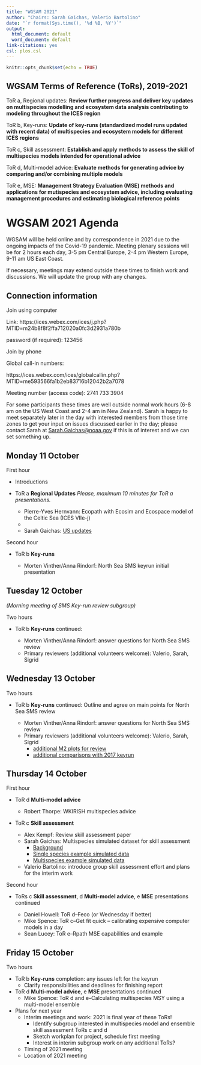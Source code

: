 ```yaml
---
title: "WGSAM 2021"
author: "Chairs: Sarah Gaichas, Valerio Bartolino"
date: "`r format(Sys.time(), '%d %B, %Y')`"
output:
  html_document: default
  word_document: default
link-citations: yes
csl: plos.csl
---
```


```r
knitr::opts_chunk$set(echo = TRUE)
```

## WGSAM Terms of Reference (ToRs), 2019-2021

ToR a, Regional updates: **Review further progress and deliver key updates on multispecies modelling and ecosystem data analysis contributing to modeling throughout the ICES region**

ToR b, Key-runs:  **Update of key-runs (standardized model runs updated with recent data) of multispecies and ecosystem models for different ICES regions**

ToR c, Skill assessment: **Establish and apply methods to assess the skill of multispecies models intended for operational advice**

ToR d, Multi-model advice: **Evaluate methods for generating advice by comparing and/or combining multiple models**

ToR e, MSE: **Management Strategy Evaluation (MSE) methods and applications for mutispecies and ecosystem advice, including evaluating management procedures and estimating biological reference points**

# WGSAM 2021 Agenda

WGSAM will be held online and by correspondence in 2021 due to the ongoing impacts of the Covid-19 pandemic. Meeting plenary sessions will be for 2 hours each day, 3-5 pm Central Europe, 2-4 pm Western Europe, 9-11 am US East Coast.

If necessary, meetings may extend outside these times to finish work and discussions. We will update the group with any changes.

## Connection information

Join using computer

Link: https://ices.webex.com/ices/j.php?MTID=m24b8f8f2ffa712020a0fc3d2931a780b

password (if required): 123456

 

Join by phone

Global call-in numbers:

https://ices.webex.com/ices/globalcallin.php?MTID=me593566fa1b2eb83716b12042b2a7078

Meeting number (access code): 2741 733 3904 

For some participants these times are well outside normal work hours (6-8 am on the US West Coast and 2-4 am in New Zealand). Sarah is happy to meet separately later in the day with interested members from those time zones to get your input on issues discussed earlier in the day; please contact Sarah at <Sarah.Gaichas@noaa.gov> if this is of interest and we can set something up.

## Monday 11 October

First hour

* Introductions

* ToR a **Regional Updates** *Please, maximum 10 minutes for ToR a presentations.*

    - Pierre-Yves Hernvann: Ecopath with Ecosim and Ecospace model of the Celtic Sea  (ICES VIIe-j) 
    - 
    - Sarah Gaichas: [US updates](https://noaa-edab.github.io/presentations/20201012_WGSAM_USupdate_Gaichas.html)  

Second hour

* ToR b **Key-runs** 

    - Morten Vinther/Anna Rindorf: North Sea SMS keyrun initial presentation  

## Tuesday 12 October

*(Morning meeting of SMS Key-run review subgroup)*

Two hours

* ToR b **Key-runs** continued: 

    - Morten Vinther/Anna Rindorf: answer questions for North Sea SMS review
    - Primary reviewers (additional volunteers welcome): Valerio, Sarah, Sigrid

## Wednesday 13 October

Two hours

* ToR b **Key-runs** continued: Outline and agree on main points for North Sea SMS review

    - Morten Vinther/Anna Rindorf: answer questions for North Sea SMS review
    - Primary reviewers (additional volunteers welcome): Valerio, Sarah, Sigrid
        - [additional M2 plots for review](https://ices-eg.github.io/wg_WGSAM/NorthSeaKeyRun_HerringM2.html)
        - [additional comparisons with 2017 keyrun](https://ices-eg.github.io/wg_WGSAM/NorthSeaKeyRun_SuppPlots.html)


## Thursday 14 October

First hour

* ToR d **Multi-model advice**

    - Robert Thorpe: WKIRISH multispecies advice  
  
* ToR c **Skill assessment** 

    - Alex Kempf: Review skill assessment paper
    - Sarah Gaichas: Multispecies simulated dataset for skill assessment
        - [Background](https://sgaichas.github.io/poseidon-dev/atlantisom_landingpage.html)
        - [Single species example simulated data](https://sgaichas.github.io/poseidon-dev/NOBAcod.html)
        - [Multispecies example simulated data](https://sgaichas.github.io/poseidon-dev/NOBAmsdiets.html)
    - Valerio Bartolino: introduce group skill assessment effort and plans for the interim work 

Second hour

* ToRs c **Skill assessment**, d **Multi-model advice**, e **MSE** presentations continued

    - Daniel Howell: ToR d--Feco (or Wednesday if better)
    - Mike Spence: ToR c--Get fit quick – calibrating expensive computer models  in a day
    - Sean Lucey: ToR e--Rpath MSE capabilities and example


## Friday 15 October

Two hours

* ToR b **Key-runs** completion: any issues left for the keyrun
    - Clarify responsibilities and deadlines for finishing report

* ToR d **Multi-model advice**, e **MSE** presentations continued     
    - Mike Spence: ToR d and e--Calculating multispecies MSY using a multi-model ensemble
    

* Plans for next year
    - Interim meetings and work: 2021 is final year of these ToRs!
        - Identify subgroup interested in multispecies model and ensemble skill assessment ToRs c and d
        - Sketch workplan for project, schedule first meeting
        - Interest in interim subgroup work on any additional ToRs?
    - Timing of 2021 meeting
    - Location of 2021 meeting 



